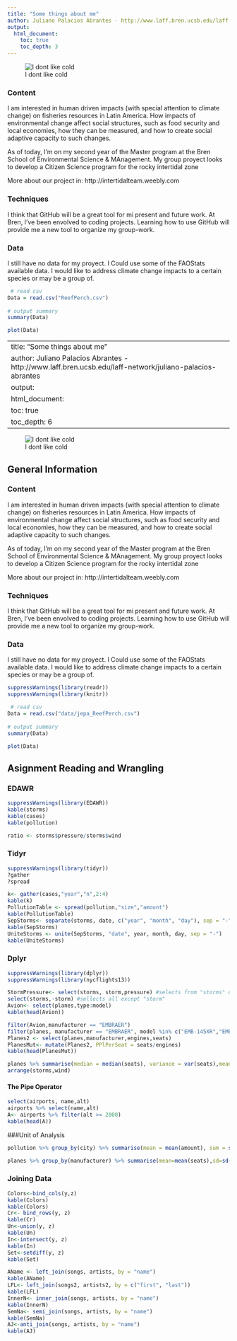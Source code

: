 ```yaml
---
title: "Some things about me"
author: Juliano Palacios Abrantes - http://www.laff.bren.ucsb.edu/laff-network/juliano-palacios-abrantes
output:
  html_document:
    toc: true
    toc_depth: 3
---
```


![I dont like cold](images/jpalacios.jpg)


### Content

I am interested in human driven impacts (with special attention to climate change) on fisheries resources in Latin America. How impacts of environmental change affect social structures, such as food security and local economies, how they can be measured, and how to create social adaptive capacity to such changes. 

As of today, I'm on my second year of the Master program at the Bren School of Environmental Science & MAnagement. My group proyect looks to develop a Citizen Science program for the rocky intertidal zone

More about our project in:
http://intertidalteam.weebly.com

### Techniques

I think that GitHub will be a great tool for mi present and future work. At Bren, I've been envolved to coding projects. Learning how to use GitHub will provide me a new tool to organize my group-work.

### Data

I still have no data for my proyect. I Could use some of the FAOStats available data. I would like to address climate change impacts to a certain species or may be a group of.

``` r

 # read csv
Data = read.csv("ReefPerch.csv")
      
# output summary
summary(Data)
```

```r
plot(Data)
```
---
title: "Some things about me"
author: Juliano Palacios Abrantes - http://www.laff.bren.ucsb.edu/laff-network/juliano-palacios-abrantes
output:
  html_document:
    toc: true
    toc_depth: 6
---

![I dont like cold](images/jepa.jpg)

## General Information

### Content

I am interested in human driven impacts (with special attention to climate change) on fisheries resources in Latin America. How impacts of environmental change affect social structures, such as food security and local economies, how they can be measured, and how to create social adaptive capacity to such changes. 

As of today, I'm on my second year of the Master program at the Bren School of Environmental Science & MAnagement. My group proyect looks to develop a Citizen Science program for the rocky intertidal zone

More about our project in:
http://intertidalteam.weebly.com

### Techniques

I think that GitHub will be a great tool for mi present and future work. At Bren, I've been envolved to coding projects. Learning how to use GitHub will provide me a new tool to organize my group-work.

### Data

I still have no data for my proyect. I Could use some of the FAOStats available data. I would like to address climate change impacts to a certain species or may be a group of.

``` r
suppressWarnings(library(readr))
suppressWarnings(library(knitr))

 # read csv
Data = read.csv("data/jepa_ReefPerch.csv")
  
# output summary
summary(Data)
```

```r
plot(Data)
```

## Asignment Reading and Wrangling
### EDAWR

```r
suppressWarnings(library(EDAWR))
kable(storms)
kable(cases)
kable(pollution)

ratio <- storms$pressure/storms$wind
```

### Tidyr

```r
suppressWarnings(library(tidyr))
?gather
?spread

k<- gather(cases,"year","n",2:4)
kable(k)
PollutionTable <- spread(pollution,"size","amount")
kable(PollutionTable)
SepStorms<- separate(storms, date, c("year", "month", "day"), sep = "-")
kable(SepStorms)
UniteStorms <- unite(SepStorms, "date", year, month, day, sep = "-")
kable(UniteStorms)
```

### Dplyr

```r
suppressWarnings(library(dplyr))
suppressWarnings(library(nycflights13))

StormPressure<- select(storms, storm,pressure) #selects from "storms" data "storm and pressure"
select(storms,-storm) #sellects all except "storm"
Avion<- select(planes,type:model)
kable(head(Avion))

filter(Avion,manufacturer == "EMBRAER")
filter(planes, manufacturer == "EMBRAER", model %in% c("EMB-145XR","EMB-145LR"))
Planes2 <- select(planes,manufacturer,engines,seats)
PlanesMut<- mutate(Planes2, PPlPerSeat = seats/engines)
kable(head(PlanesMut))

planes %>% summarise(median = median(seats), variance = var(seats),mean=mean(seats),sd=sd(seats),n=n())
arrange(storms,wind)

```

#### The Pipe Operator 
```r
select(airports, name,alt)
airports %>% select(name,alt)
A<- airports %>% filter(alt >= 2000)
kable(head(A))
```

###Unit of Analysis

```r

pollution %>% group_by(city) %>% summarise(mean = mean(amount), sum = sum(amount), n = n())

planes %>% group_by(manufacturer) %>% summarise(mean=mean(seats),sd=sd(seats),n=n())
```

### Joining Data

```r
Colors<-bind_cols(y,z)
kable(Colors)
kable(Colors)
Cr<- bind_rows(y, z)  
kable(Cr)
Un<-union(y, z)
kable(Un)
In<-intersect(y, z)
kable(In)
Set<-setdiff(y, z)
kable(Set)

AName <- left_join(songs, artists, by = "name")
kable(AName)
LFL<- left_join(songs2, artists2, by = c("first", "last"))
kable(LFL)
InnerN<- inner_join(songs, artists, by = "name")
kable(InnerN)
SemNa<- semi_join(songs, artists, by = "name")
kable(SemNa)
AJ<-anti_join(songs, artists, by = "name")
kable(AJ)
```
